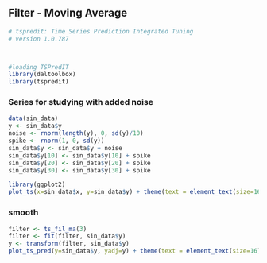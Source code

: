 ## Filter - Moving Average

```r
# tspredit: Time Series Prediction Integrated Tuning
# version 1.0.787



#loading TSPredIT
library(daltoolbox) 
library(tspredit) 
```

### Series for studying with added noise

```r
data(sin_data)
y <- sin_data$y
noise <- rnorm(length(y), 0, sd(y)/10)
spike <- rnorm(1, 0, sd(y))
sin_data$y <- sin_data$y + noise
sin_data$y[10] <- sin_data$y[10] + spike
sin_data$y[20] <- sin_data$y[20] + spike
sin_data$y[30] <- sin_data$y[30] + spike
```

```r
library(ggplot2)
plot_ts(x=sin_data$x, y=sin_data$y) + theme(text = element_text(size=16))
```

### smooth

```r
filter <- ts_fil_ma(3)
filter <- fit(filter, sin_data$y)
y <- transform(filter, sin_data$y)
plot_ts_pred(y=sin_data$y, yadj=y) + theme(text = element_text(size=16))
```

